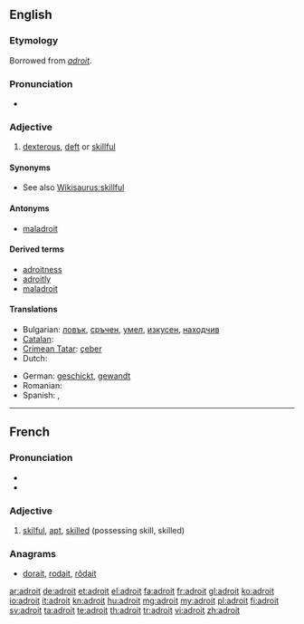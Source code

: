 ==English==

===Etymology===
Borrowed from {{etyl|fr}} ''[[#French|adroit]]''.

===Pronunciation===
* {{a|US}} {{IPA|/əˈdrɔɪt/}} {{SAMPA|/@drOIt/}}

===Adjective===
{{en-adj|er|more}}

# [[dexterous]], [[deft]] or [[skillful]]

====Synonyms====
* See also [[Wikisaurus:skillful]]

====Antonyms====
* [[maladroit]]

====Derived terms====
* [[adroitness]]
* [[adroitly]]
* [[maladroit]]

====Translations====
{{trans-top|dextrous}}
* Bulgarian: [[ловък]], [[сръчен]], [[умел]], [[изкусен]], [[находчив]]
* [[Catalan]]: {{t+|ca|destre}}
* [[Crimean Tatar]]: [[çeber]]
* Dutch: {{t+|nl|handig}}
{{trans-mid}}
* German: [[geschickt]], [[gewandt]]
* Romanian: {{t+|ro|descurcăreț}}
* Spanish: {{t|es|diestro}}, {{t|es|hábil}}
{{trans-bottom}}

----

==French==

===Pronunciation===
* {{IPA|/ad.ʁwa/|lang=fr}}
* {{audio|Fr-adroit.ogg|Audio}}

===Adjective===
{{fr-adj}}

# [[skilful]], [[apt]], [[skilled]] (possessing skill, skilled)

===Anagrams===
* [[dorait#French|dorait]], [[rodait#French|rodait]], [[rôdait#French|rôdait]]

[[ar:adroit]]
[[de:adroit]]
[[et:adroit]]
[[el:adroit]]
[[fa:adroit]]
[[fr:adroit]]
[[gl:adroit]]
[[ko:adroit]]
[[io:adroit]]
[[it:adroit]]
[[kn:adroit]]
[[hu:adroit]]
[[mg:adroit]]
[[my:adroit]]
[[pl:adroit]]
[[fi:adroit]]
[[sv:adroit]]
[[ta:adroit]]
[[te:adroit]]
[[th:adroit]]
[[tr:adroit]]
[[vi:adroit]]
[[zh:adroit]]